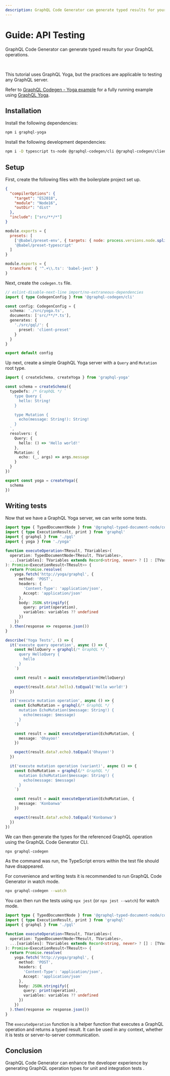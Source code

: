 ```yaml
---
description: GraphQL Code Generator can generate typed results for your GraphQL operations. This tutorial uses GraphQL Yoga, but the practices are applicable to testing any GraphQL server.
---
```



# Guide: API Testing

GraphQL Code Generator can generate typed results for your GraphQL operations.

<br />

This tutorial uses GraphQL Yoga, but the practices are applicable to testing any GraphQL server.

<Callout type="info">

Refer to [GraphQL Codegen - Yoga example](https://github.com/dotansimha/graphql-code-generator/tree/master/examples/yoga-tests) for a fully running example using [GraphQL Yoga](https://the-guild.dev/graphql/yoga-server).

</Callout>

## Installation

Install the following dependencies:

```sh npm2yarn
npm i graphql-yoga
```

Install the following development dependencies:

```sh npm2yarn
npm i -D typescript ts-node @graphql-codegen/cli @graphql-codegen/client-preset jest @babel/core @babel/preset-env @babel/preset-typescript babel-jest @graphql-typed-document-node/core
```

## Setup

First, create the following files with the boilerplate project set up.

```json filename="./tsconfig.json"
{
  "compilerOptions": {
    "target": "ES2018",
    "module": "Node16",
    "outDir": "dist"
  },
  "include": ["src/**/*"]
}
```

```js filename="./babel.config.js"
module.exports = {
  presets: [
    ['@babel/preset-env', { targets: { node: process.versions.node.split('.')[0] } }],
    '@babel/preset-typescript'
  ]
}
```

```js filename="./jest.config.js"
module.exports = {
  transform: { '^.+\\.ts': 'babel-jest' }
}
```

Next, create the `codegen.ts` file.

```ts filename="./codegen.ts"
// eslint-disable-next-line import/no-extraneous-dependencies
import { type CodegenConfig } from '@graphql-codegen/cli'

const config: CodegenConfig = {
  schema: './src/yoga.ts',
  documents: ['src/**/*.ts'],
  generates: {
    './src/gql/': {
      preset: 'client-preset'
    }
  }
}

export default config
```

Up next, create a simple GraphQL Yoga server with a `Query` and `Mutation` root type.

```ts filename="./src/yoga.ts"
import { createSchema, createYoga } from 'graphql-yoga'

const schema = createSchema({
  typeDefs: /* GraphQL */ `
    type Query {
      hello: String!
    }

    type Mutation {
      echo(message: String!): String!
    }
  `,
  resolvers: {
    Query: {
      hello: () => 'Hello world!'
    },
    Mutation: {
      echo: (_, args) => args.message
    }
  }
})

export const yoga = createYoga({
  schema
})
```

## Writing tests

Now that we have a GraphQL Yoga server, we can write some tests.

```ts filename="./src/yoga.spec.ts"
import type { TypedDocumentNode } from '@graphql-typed-document-node/core'
import { type ExecutionResult, print } from 'graphql'
import { graphql } from './gql'
import { yoga } from './yoga'

function executeOperation<TResult, TVariables>(
  operation: TypedDocumentNode<TResult, TVariables>,
  ...[variables]: TVariables extends Record<string, never> ? [] : [TVariables]
): Promise<ExecutionResult<TResult>> {
  return Promise.resolve(
    yoga.fetch('http://yoga/graphql', {
      method: 'POST',
      headers: {
        'Content-Type': 'application/json',
        Accept: 'application/json'
      },
      body: JSON.stringify({
        query: print(operation),
        variables: variables ?? undefined
      })
    })
  ).then(response => response.json())
}

describe('Yoga Tests', () => {
  it('execute query operation', async () => {
    const HelloQuery = graphql(/* GraphQL */ `
      query HelloQuery {
        hello
      }
    `)

    const result = await executeOperation(HelloQuery)

    expect(result.data?.hello).toEqual('Hello world!')
  })

  it('execute mutation operation', async () => {
    const EchoMutation = graphql(/* GraphQL */ `
      mutation EchoMutation($message: String!) {
        echo(message: $message)
      }
    `)

    const result = await executeOperation(EchoMutation, {
      message: 'Ohayoo!'
    })

    expect(result.data?.echo).toEqual('Ohayoo!')
  })

  it('execute mutation operation (variant)', async () => {
    const EchoMutation = graphql(/* GraphQL */ `
      mutation EchoMutation($message: String!) {
        echo(message: $message)
      }
    `)

    const result = await executeOperation(EchoMutation, {
      message: 'Konbanwa'
    })

    expect(result.data?.echo).toEqual('Konbanwa')
  })
})
```

We can then generate the types for the referenced GraphQL operation using the GraphQL Code Generator CLI.

```sh
npx graphql-codegen
```

As the command was run, the TypeScript errors within the test file should have disappeared.

For convenience and writing tests it is recommended to run GraphQL Code Generator in watch mode.

```sh
npx graphql-codegen --watch
```

You can then run the tests using `npx jest` (or `npx jest --watch`) for watch mode.

```ts filename="Typed Execution Result helper function"
import type { TypedDocumentNode } from '@graphql-typed-document-node/core'
import { type ExecutionResult, print } from 'graphql'
import { graphql } from './gql'

function executeOperation<TResult, TVariables>(
  operation: TypedDocumentNode<TResult, TVariables>,
  ...[variables]: TVariables extends Record<string, never> ? [] : [TVariables]
): Promise<ExecutionResult<TResult>> {
  return Promise.resolve(
    yoga.fetch('http://yoga/graphql', {
      method: 'POST',
      headers: {
        'Content-Type': 'application/json',
        Accept: 'application/json'
      },
      body: JSON.stringify({
        query: print(operation),
        variables: variables ?? undefined
      })
    })
  ).then(response => response.json())
}
```

The `executeOperation` function is a helper function that executes a GraphQL operation and returns a typed result.
It can be used in any context, whether it is tests or server-to-server communication.

## Conclusion

GraphQL Code Generator can enhance the developer experience by generating GraphQL operation types for unit and integration tests .
